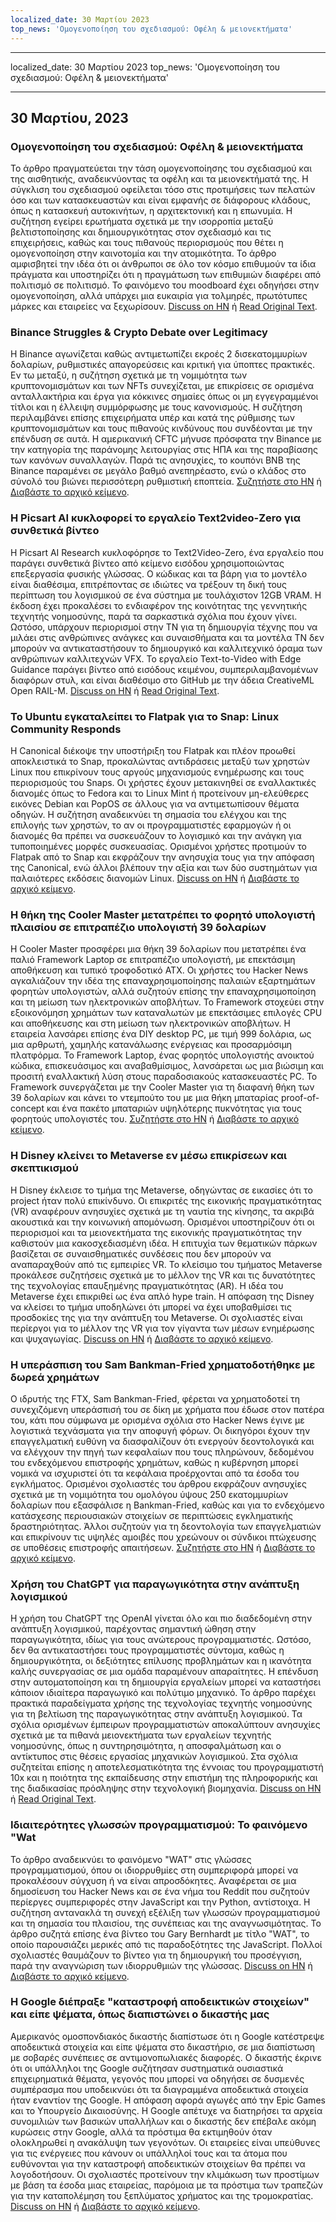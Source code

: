 ```yaml
---
localized_date: 30 Μαρτίου 2023
top_news: 'Ομογενοποίηση του σχεδιασμού: Οφέλη & μειονεκτήματα'
---
```


---

localized_date: 30 Μαρτίου 2023
top_news: 'Ομογενοποίηση του σχεδιασμού: Οφέλη & μειονεκτήματα'

---



<CallToAction />

<Steps>

## 30 Μαρτίου, 2023

### Ομογενοποίηση του σχεδιασμού: Οφέλη & μειονεκτήματα

Το άρθρο πραγματεύεται την τάση ομογενοποίησης του σχεδιασμού και της αισθητικής, αναδεικνύοντας τα οφέλη και τα μειονεκτήματά της. Η σύγκλιση του σχεδιασμού οφείλεται τόσο στις προτιμήσεις των πελατών όσο και των κατασκευαστών και είναι εμφανής σε διάφορους κλάδους, όπως η κατασκευή αυτοκινήτων, η αρχιτεκτονική και η επωνυμία. Η συζήτηση εγείρει ερωτήματα σχετικά με την ισορροπία μεταξύ βελτιστοποίησης και δημιουργικότητας στον σχεδιασμό και τις επιχειρήσεις, καθώς και τους πιθανούς περιορισμούς που θέτει η ομογενοποίηση στην καινοτομία και την ατομικότητα. Το άρθρο αμφισβητεί την ιδέα ότι οι άνθρωποι σε όλο τον κόσμο επιθυμούν τα ίδια πράγματα και υποστηρίζει ότι η πραγμάτωση των επιθυμιών διαφέρει από πολιτισμό σε πολιτισμό. Το φαινόμενο του moodboard έχει οδηγήσει στην ομογενοποίηση, αλλά υπάρχει μια ευκαιρία για τολμηρές, πρωτότυπες μάρκες και εταιρείες να ξεχωρίσουν.
[Discuss on HN](http://news.ycombinator.com/item?id=35355703) ή [Read Original Text](https://www.alexmurrell.co.uk/articles/the-age-of-average).

### Binance Struggles & Crypto Debate over Legitimacy

Η Binance αγωνίζεται καθώς αντιμετωπίζει εκροές 2 δισεκατομμυρίων δολαρίων, ρυθμιστικές απαγορεύσεις και κριτική για ύποπτες πρακτικές. Εν τω μεταξύ, η συζήτηση σχετικά με τη νομιμότητα των κρυπτονομισμάτων και των NFTs συνεχίζεται, με επικρίσεις σε ορισμένα ανταλλακτήρια και έργα για κόκκινες σημαίες όπως οι μη εγγεγραμμένοι τίτλοι και η έλλειψη συμμόρφωσης με τους κανονισμούς. Η συζήτηση περιλαμβάνει επίσης επιχειρήματα υπέρ και κατά της ρύθμισης των κρυπτονομισμάτων και τους πιθανούς κινδύνους που συνδέονται με την επένδυση σε αυτά. Η αμερικανική CFTC μήνυσε πρόσφατα την Binance με την κατηγορία της παράνομης λειτουργίας στις ΗΠΑ και της παραβίασης των κανόνων συναλλαγών. Παρά τις ανησυχίες, το κουπόνι BNB της Binance παραμένει σε μεγάλο βαθμό ανεπηρέαστο, ενώ ο κλάδος στο σύνολό του βιώνει περισσότερη ρυθμιστική εποπτεία.
[Συζητήστε στο HN](http://news.ycombinator.com/item?id=35351805) ή [Διαβάστε το αρχικό κείμενο](https://www.wsj.com/articles/binance-sees-2-billion-in-outflows-as-troubles-compound-9a136e21).

### Η Picsart AI κυκλοφορεί το εργαλείο Text2video-Zero για συνθετικά βίντεο

Η Picsart AI Research κυκλοφόρησε το Text2Video-Zero, ένα εργαλείο που παράγει συνθετικά βίντεο από κείμενο εισόδου χρησιμοποιώντας επεξεργασία φυσικής γλώσσας. Ο κώδικας και τα βάρη για το μοντέλο είναι διαθέσιμα, επιτρέποντας σε ιδιώτες να τρέξουν τη δική τους περίπτωση του λογισμικού σε ένα σύστημα με τουλάχιστον 12GB VRAM. Η έκδοση έχει προκαλέσει το ενδιαφέρον της κοινότητας της γεννητικής τεχνητής νοημοσύνης, παρά τα σαρκαστικά σχόλια που έχουν γίνει. Ωστόσο, υπάρχουν περιορισμοί στην ΤΝ για τη δημιουργία τέχνης που να μιλάει στις ανθρώπινες ανάγκες και συναισθήματα και τα μοντέλα ΤΝ δεν μπορούν να αντικαταστήσουν το δημιουργικό και καλλιτεχνικό όραμα των ανθρώπινων καλλιτεχνών VFX. Το εργαλείο Text-to-Video with Edge Guidance παράγει βίντεο από εισόδους κειμένου, συμπεριλαμβανομένων διαφόρων στυλ, και είναι διαθέσιμο στο GitHub με την άδεια CreativeML Open RAIL-M.
[Discuss on HN](http://news.ycombinator.com/item?id=35352452) ή [Read Original Text](https://github.com/Picsart-AI-Research/Text2Video-Zero).

### Το Ubuntu εγκαταλείπει το Flatpak για το Snap: Linux Community Responds

Η Canonical διέκοψε την υποστήριξη του Flatpak και πλέον προωθεί αποκλειστικά το Snap, προκαλώντας αντιδράσεις μεταξύ των χρηστών Linux που επικρίνουν τους αργούς μηχανισμούς ενημέρωσης και τους περιορισμούς του Snaps. Οι χρήστες έχουν μετακινηθεί σε εναλλακτικές διανομές όπως το Fedora και το Linux Mint ή προτείνουν μη-ελεύθερες εικόνες Debian και PopOS σε άλλους για να αντιμετωπίσουν θέματα οδηγών. Η συζήτηση αναδεικνύει τη σημασία του ελέγχου και της επιλογής των χρηστών, το αν οι προγραμματιστές εφαρμογών ή οι διανομές θα πρέπει να συσκευάζουν το λογισμικό και την ανάγκη για τυποποιημένες μορφές συσκευασίας. Ορισμένοι χρήστες προτιμούν το Flatpak από το Snap και εκφράζουν την ανησυχία τους για την απόφαση της Canonical, ενώ άλλοι βλέπουν την αξία και των δύο συστημάτων για παλαιότερες εκδόσεις διανομών Linux.
[Discuss on HN](http://news.ycombinator.com/item?id=35354729) ή [Διαβάστε το αρχικό κείμενο](https://lwn.net/SubscriberLink/927262/6adb2350e2b0d2ce/).

### Η θήκη της Cooler Master μετατρέπει το φορητό υπολογιστή πλαισίου σε επιτραπέζιο υπολογιστή 39 δολαρίων

Η Cooler Master προσφέρει μια θήκη 39 δολαρίων που μετατρέπει ένα παλιό Framework Laptop σε επιτραπέζιο υπολογιστή, με επεκτάσιμη αποθήκευση και τυπικό τροφοδοτικό ATX. Οι χρήστες του Hacker News αγκαλιάζουν την ιδέα της επαναχρησιμοποίησης παλαιών εξαρτημάτων φορητών υπολογιστών, αλλά συζητούν επίσης την επαναχρησιμοποίηση και τη μείωση των ηλεκτρονικών αποβλήτων. Το Framework στοχεύει στην εξοικονόμηση χρημάτων των καταναλωτών με επεκτάσιμες επιλογές CPU και αποθήκευσης και στη μείωση των ηλεκτρονικών αποβλήτων. Η εταιρεία λανσάρει επίσης ένα DIY desktop PC, με τιμή 999 δολάρια, ως μια αρθρωτή, χαμηλής κατανάλωσης ενέργειας και προσαρμόσιμη πλατφόρμα. Το Framework Laptop, ένας φορητός υπολογιστής ανοικτού κώδικα, επισκευάσιμος και αναβαθμίσιμος, λανσάρεται ως μια βιώσιμη και προσιτή εναλλακτική λύση στους παραδοσιακούς κατασκευαστές PC. Το Framework συνεργάζεται με την Cooler Master για τη διαφανή θήκη των 39 δολαρίων και κάνει το ντεμπούτο του με μια θήκη μπαταρίας proof-of-concept και ένα πακέτο μπαταριών υψηλότερης πυκνότητας για τους φορητούς υπολογιστές του.
[Συζητήστε στο HN](http://news.ycombinator.com/item?id=35350288) ή [Διαβάστε το αρχικό κείμενο](https://www.theverge.com/2023/3/23/23652939/framework-cooler-master-sff-pc-case).

### Η Disney κλείνει το Metaverse εν μέσω επικρίσεων και σκεπτικισμού

Η Disney έκλεισε το τμήμα της Metaverse, οδηγώντας σε εικασίες ότι το project ήταν πολύ επικίνδυνο. Οι επικριτές της εικονικής πραγματικότητας (VR) αναφέρουν ανησυχίες σχετικά με τη ναυτία της κίνησης, τα ακριβά ακουστικά και την κοινωνική απομόνωση. Ορισμένοι υποστηρίζουν ότι οι περιορισμοί και τα μειονεκτήματα της εικονικής πραγματικότητας την καθιστούν μια κακοσχεδιασμένη ιδέα. Η επιτυχία των θεματικών πάρκων βασίζεται σε συναισθηματικές συνδέσεις που δεν μπορούν να αναπαραχθούν από τις εμπειρίες VR. Το κλείσιμο του τμήματος Metaverse προκάλεσε συζητήσεις σχετικά με το μέλλον της VR και τις δυνατότητες της τεχνολογίας επαυξημένης πραγματικότητας (AR). Η ιδέα του Metaverse έχει επικριθεί ως ένα απλό hype train. Η απόφαση της Disney να κλείσει το τμήμα υποδηλώνει ότι μπορεί να έχει υποβαθμίσει τις προσδοκίες της για την ανάπτυξη του Metaverse. Οι σχολιαστές είναι περίεργοι για το μέλλον της VR για τον γίγαντα των μέσων ενημέρωσης και ψυχαγωγίας.
[Discuss on HN](http://news.ycombinator.com/item?id=35350952) ή [Διαβάστε το αρχικό κείμενο](https://www.wsj.com/articles/disney-eliminates-its-metaverse-division-as-part-of-companys-layoffs-plan-94b03650).

### Η υπεράσπιση του Sam Bankman-Fried χρηματοδοτήθηκε με δωρεά χρημάτων

Ο ιδρυτής της FTX, Sam Bankman-Fried, φέρεται να χρηματοδοτεί τη συνεχιζόμενη υπεράσπισή του σε δίκη με χρήματα που έδωσε στον πατέρα του, κάτι που σύμφωνα με ορισμένα σχόλια στο Hacker News έγινε με λογιστικά τεχνάσματα για την αποφυγή φόρων. Οι δικηγόροι έχουν την επαγγελματική ευθύνη να διασφαλίζουν ότι ενεργούν δεοντολογικά και να ελέγχουν την πηγή των κεφαλαίων που τους πληρώνουν, δεδομένου του ενδεχόμενου επιστροφής χρημάτων, καθώς η κυβέρνηση μπορεί νομικά να ισχυριστεί ότι τα κεφάλαια προέρχονται από τα έσοδα του εγκλήματος. Ορισμένοι σχολιαστές του άρθρου εκφράζουν ανησυχίες σχετικά με τη νομιμότητα του ομολόγου ύψους 250 εκατομμυρίων δολαρίων που εξασφάλισε η Bankman-Fried, καθώς και για το ενδεχόμενο κατάσχεσης περιουσιακών στοιχείων σε περιπτώσεις εγκληματικής δραστηριότητας. Άλλοι συζητούν για τη δεοντολογία των επαγγελματιών και επικρίνουν τις υψηλές αμοιβές που χρεώνουν οι σύνδικοι πτώχευσης σε υποθέσεις επιστροφής απαιτήσεων.
[Συζητήστε στο HN](http://news.ycombinator.com/item?id=35358698) ή [Διαβάστε το αρχικό κείμενο](https://www.forbes.com/sites/sarahemerson/2023/03/29/sam-bankman-fried-legal-fees-funded-by-alameda-money-gifted-to-father-joe-bankman/).

### Χρήση του ChatGPT για παραγωγικότητα στην ανάπτυξη λογισμικού

Η χρήση του ChatGPT της OpenAI γίνεται όλο και πιο διαδεδομένη στην ανάπτυξη λογισμικού, παρέχοντας σημαντική ώθηση στην παραγωγικότητα, ιδίως για τους ανώτερους προγραμματιστές. Ωστόσο, δεν θα αντικαταστήσει τους προγραμματιστές σύντομα, καθώς η δημιουργικότητα, οι δεξιότητες επίλυσης προβλημάτων και η ικανότητα καλής συνεργασίας σε μια ομάδα παραμένουν απαραίτητες. Η επένδυση στην αυτοματοποίηση και τη δημιουργία εργαλείων μπορεί να καταστήσει κάποιον ιδιαίτερα παραγωγικό και πολύτιμο μηχανικό. Το άρθρο παρέχει πρακτικά παραδείγματα χρήσης της τεχνολογίας τεχνητής νοημοσύνης για τη βελτίωση της παραγωγικότητας στην ανάπτυξη λογισμικού. Τα σχόλια ορισμένων έμπειρων προγραμματιστών αποκαλύπτουν ανησυχίες σχετικά με τα πιθανά μειονεκτήματα των εργαλείων τεχνητής νοημοσύνης, όπως η συντηρησιμότητα, η αποσφαλμάτωση και ο αντίκτυπος στις θέσεις εργασίας μηχανικών λογισμικού. Στα σχόλια συζητείται επίσης η αποτελεσματικότητα της έννοιας του προγραμματιστή 10x και η ποιότητα της εκπαίδευσης στην επιστήμη της πληροφορικής και της διαδικασίας πρόσληψης στην τεχνολογική βιομηχανία.
[Discuss on HN](http://news.ycombinator.com/item?id=35356054) ή [Read Original Text](https://kadekillary.work/posts/1000x-eng/).

### Ιδιαιτερότητες γλωσσών προγραμματισμού: Το φαινόμενο "Wat

Το άρθρο αναδεικνύει το φαινόμενο "WAT" στις γλώσσες προγραμματισμού, όπου οι ιδιορρυθμίες στη συμπεριφορά μπορεί να προκαλέσουν σύγχυση ή να είναι απροσδόκητες. Αναφέρεται σε μια δημοσίευση του Hacker News και σε ένα νήμα του Reddit που συζητούν περίεργες συμπεριφορές στην JavaScript και την Python, αντίστοιχα. Η συζήτηση αντανακλά τη συνεχή εξέλιξη των γλωσσών προγραμματισμού και τη σημασία του πλαισίου, της συνέπειας και της αναγνωσιμότητας. Το άρθρο συζητά επίσης ένα βίντεο του Gary Bernhardt με τίτλο "WAT", το οποίο παρουσιάζει μερικές από τις παραδοξότητες της JavaScript. Πολλοί σχολιαστές θαυμάζουν το βίντεο για τη δημιουργική του προσέγγιση, παρά την αναγνώριση των ιδιορρυθμιών της γλώσσας.
[Discuss on HN](http://news.ycombinator.com/item?id=35363044) ή [Διαβάστε το αρχικό κείμενο](https://www.destroyallsoftware.com/talks/wat).

### Η Google διέπραξε "καταστροφή αποδεικτικών στοιχείων" και είπε ψέματα, όπως διαπιστώνει ο δικαστής μας

Αμερικανός ομοσπονδιακός δικαστής διαπίστωσε ότι η Google κατέστρεψε αποδεικτικά στοιχεία και είπε ψέματα στο δικαστήριο, σε μια διαπίστωση με σοβαρές συνέπειες σε αντιμονοπωλιακές διαφορές. Ο δικαστής έκρινε ότι οι υπάλληλοι της Google συζήτησαν συστηματικά ουσιαστικά επιχειρηματικά θέματα, γεγονός που μπορεί να οδηγήσει σε δυσμενές συμπέρασμα που υποδεικνύει ότι τα διαγραμμένα αποδεικτικά στοιχεία ήταν εναντίον της Google. Η απόφαση αφορά αγωγές από την Epic Games και το Υπουργείο Δικαιοσύνης. Η Google απέτυχε να διατηρήσει τα αρχεία συνομιλιών των βασικών υπαλλήλων και ο δικαστής δεν επέβαλε ακόμη κυρώσεις στην Google, αλλά τα πρόστιμα θα εκτιμηθούν όταν ολοκληρωθεί η ανακάλυψη των γεγονότων. Οι εταιρείες είναι υπεύθυνες για τις ενέργειες που κάνουν οι υπάλληλοί τους και τα άτομα που ευθύνονται για την καταστροφή αποδεικτικών στοιχείων θα πρέπει να λογοδοτήσουν. Οι σχολιαστές προτείνουν την κλιμάκωση των προστίμων με βάση τα έσοδα μιας εταιρείας, παρόμοια με τα πρόστιμα των τραπεζών για την καταπολέμηση του ξεπλύματος χρήματος και της τρομοκρατίας.
[Discuss on HN](http://news.ycombinator.com/item?id=35363095) ή [Διαβάστε το αρχικό κείμενο](https://storage.courtlistener.com/recap/gov.uscourts.cand.373179/gov.uscourts.cand.373179.469.0.pdf).

</Steps>
